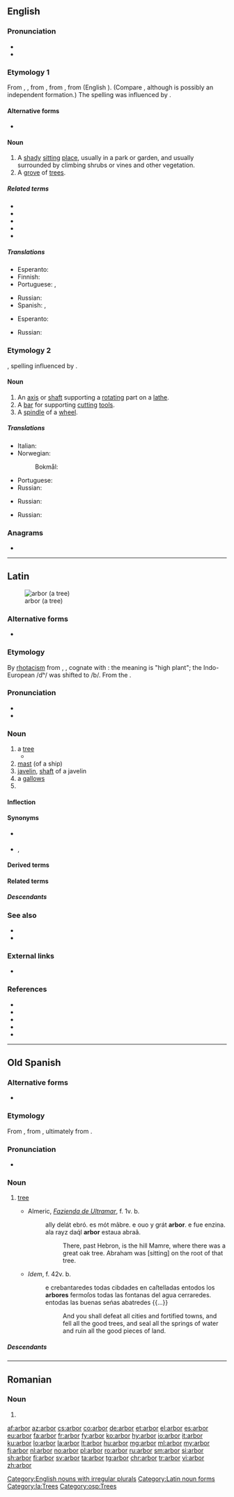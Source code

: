 {{also|Arbor|árbor}}
==English==

===Pronunciation===
* {{audio|en-us-arbor.ogg|Audio (US)|lang=en}}
* {{rhymes|ɑː(r)bə(r)|lang=en}}

===Etymology 1===
From {{inh|en|enm|arbour}}, {{m|enm|erbour}}, from {{der|en|fro|erbier||field, meadow, kitchen garden}}, from {{m|fro|erbe||grass, herb}}, from {{der|en|la|herba||grass, herb}} (English {{m|en|herb}}). (Compare {{der|en|LL.|herbārium}}, although {{m|fro|erbier}} is possibly an independent formation.) The spelling was influenced by {{etyl|la|en}} {{m|la|arbor||tree}}.

====Alternative forms====
* {{l|en|arbour}} {{qualifier|chiefly British}}

====Noun====
{{en-noun|s|arbores}}

# A [[shady]] [[sit]]ting [[place]], usually in a park or garden, and usually surrounded by climbing shrubs or vines and other vegetation.
# A [[grove]] of [[tree]]s.

=====Related terms=====
* {{l|en|arboreal}}
* {{l|en|arborescent}}
* {{l|en|arboreous}}
* {{l|en|arbor vitae}}
* {{l|en|herb}}

=====Translations=====
{{trans-top|a shady place for sitting}}
* Esperanto: {{t|eo|laŭbo}}
* Finnish: {{t|fi|vilpola}}
* Portuguese: {{t+|pt|pérgola|f}}, {{t+|pt|caramanchão|m}}
{{trans-mid}}
* Russian: {{t+|ru|бесе́дка|f}}
* Spanish: {{t+|es|cenado|m}}, {{t|es|pérgola|f}}
{{trans-bottom}}

{{trans-top|a grove of trees}}
* Esperanto: {{t|eo|laŭbo}}
{{trans-mid}}
* Russian: {{t+|ru|ро́ща|f}}
{{trans-bottom}}

===Etymology 2===
{{bor|en|fr|arbre||tree, axis}}, spelling influenced by {{der|en|la|arbor||tree}}.

====Noun====
{{en-noun|s|arbores}}

# An [[axis]] or [[shaft]] supporting a [[rotate|rotating]] part on a [[lathe]].
# A [[bar]] for supporting [[cut]]ting [[tool]]s.
# A [[spindle]] of a [[wheel]].

=====Translations=====
{{trans-top|axis or shaft on a lathe}}
* Italian: {{t+|it|mandrino|m}}
* Norwegian:
*: Bokmål: {{t+|nb|spindel|m}}
{{trans-mid}}
* Portuguese: {{t|pt|mandril|m}}
* Russian: {{t+|ru|шпи́ндель|m}}
{{trans-bottom}}

{{trans-top|bar for supporting cutting tools}}
* Russian: {{t+|ru|опра́вка|f}}
{{trans-mid}}
{{trans-bottom}}

{{trans-top|spindle of a wheel}}
* Russian: {{t+|ru|ось|f}}
{{trans-mid}}
{{trans-bottom}}

===Anagrams===
* {{l|en|borra}}

[[Category:English nouns with irregular plurals]]

----

==Latin==
[[Image:Linde von linn.jpg|thumb|arbor (a tree)]]

===Alternative forms===
* {{l|la|arbōs}}

===Etymology===
By [[rhotacism]] from {{inh|la|itc-ola|arbōs}}, {{m|la|arbōsis}}, cognate with {{m|la|arduus||high}}: the meaning is "high plant"; the Indo-European /dʰ/ was shifted to /b/. From the {{der|la|ine-pro|*h₂erHdʰ-||high, to grow}}.

===Pronunciation===
* {{la-IPA}}
* {{audio|la-cls-arbor.ogg|Audio (Classical)|lang=la}}

===Noun===
{{la-noun|arbor|arboris|f|third}}

# a [[tree]]
#* {{Q|la|Virgil|Aeneid|10|quote=Interea genitor Tiberini ad fluminis undam / uulnera siccabat lymphis corpusque leuabat / '''arboris''' acclinis trunco|trans=Meantime, his father at Tiber's flowing stream bathed his wounds in the clear water and his body leant against the trunk of '''a tree'''.}}
# [[mast]] (of a ship)
# [[javelin]], [[shaft]] of a javelin
# a [[gallows]]
# {{inflection of|arbor||voc|s|lang=la}}

====Inflection====
{{la-decl-3rd|arbor|arbor}}

====Synonyms====
* {{sense|mast of a ship}} {{l|la|mālus}}
* {{sense|javelin}} {{l|la|iaculum}}, {{l|la|pīlum}}

====Derived terms====
{{der3
|{{l|la|arborārius}}
|{{l|la|arborātor}}
|{{l|la|arborēscō}}
|{{l|la|arborētum}}
|{{l|la|arboreus}} / {{l|la|arborius}}
|{{l|la|arbuscula}}
|{{l|la|arbutus}}}}

====Related terms====
{{rel3
|{{l|la|arbuscula}}
|{{l|la|arbustīvus}}
|{{l|la|arbustō}}
|{{l|la|arbustum}}
|{{l|la|arbustus}}
|{{l|la|arbutus}}
}}

=====Descendants=====
{{der-top|Descendants}}
{{etymtree|la|la|arbor}}
{{der-bottom}}

===See also===
* {{l|la|pōmus}}
* {{l|la|silva}}

===External links===
* {{R:L&S|arbor|arbor1}}

===References===
* {{R:L&S}}
* {{R:Elementary Lewis}}
* {{R:du Cange}}
* {{R:Gaffiot}}
* {{R:M&A}}

[[Category:Latin noun forms]]
[[Category:la:Trees]]

----

==Old Spanish==

===Alternative forms===
* {{l|osp|arbol}}

===Etymology===
From {{inh|osp|la|arbor|arbor, arborem}}, from {{inh|osp|itc-ola|arbos|arbōs}}, ultimately from {{der|osp|ine-pro|*h₂erHdʰ-||high, to grow}}.

===Pronunciation===
* {{IPA|[ˈar.βor]|lang=osp}}

===Noun===
{{osp-noun|m|es}}

# [[tree]]
#* {{circa|1200}} Almeric, ''[[w:Fazienda de Ultramar|Fazienda de Ultramar]]'', f. 1v. b.
#*: ally delát ebró. es mót mãbre. e ouo y grát '''arbor'''. e fue enzina. ala rayz daq́l '''arbor''' estaua abraã.
#*:: There, past Hebron, is the hill Mamre, where there was a great oak tree. Abraham was [sitting] on the root of that tree. <!--Genesis 18:1?-->
#* ''Idem'', f. 42v. b.
#*: e crebantaredes todas cibdades en caſtelladas entodos los '''arbores''' fermoſos todas las fontanas del agua cerraredes. entodas las buenas seńas abatredes {{...}}
#*:: And you shall defeat all cities and fortified towns, and fell all the good trees, and seal all the springs of water and ruin all the good pieces of land.<!--2 Kings 3:19-->

=====Descendants=====
{{etymtree|osp|la|arbor}}
[[Category:osp:Trees]]
----

==Romanian==

===Noun===
{{ro-noun|m|arbori}}

# {{alternative form of|arbore|lang=ro}}

[[af:arbor]]
[[az:arbor]]
[[cs:arbor]]
[[co:arbor]]
[[de:arbor]]
[[et:arbor]]
[[el:arbor]]
[[es:arbor]]
[[eu:arbor]]
[[fa:arbor]]
[[fr:arbor]]
[[fy:arbor]]
[[ko:arbor]]
[[hy:arbor]]
[[io:arbor]]
[[it:arbor]]
[[ku:arbor]]
[[lo:arbor]]
[[la:arbor]]
[[lt:arbor]]
[[hu:arbor]]
[[mg:arbor]]
[[ml:arbor]]
[[my:arbor]]
[[fj:arbor]]
[[nl:arbor]]
[[no:arbor]]
[[pl:arbor]]
[[ro:arbor]]
[[ru:arbor]]
[[sm:arbor]]
[[si:arbor]]
[[sh:arbor]]
[[fi:arbor]]
[[sv:arbor]]
[[ta:arbor]]
[[tg:arbor]]
[[chr:arbor]]
[[tr:arbor]]
[[vi:arbor]]
[[zh:arbor]]